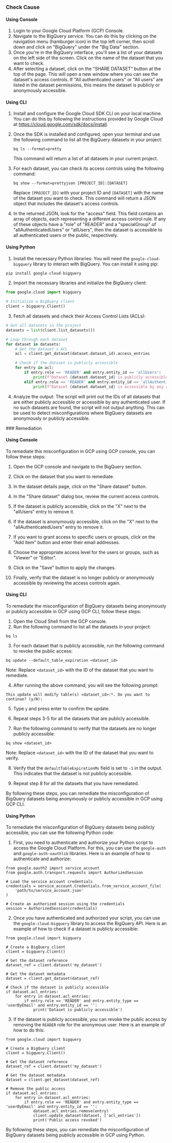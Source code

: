 

<Tabs><Tab title='Cause'>
### Check Cause

#### Using Console

1. Login to your Google Cloud Platform (GCP) Console.
2. Navigate to the BigQuery service. You can do this by clicking on the navigation menu (hamburger icon) in the top left corner, then scroll down and click on "BigQuery" under the "Big Data" section.
3. Once you're in the BigQuery interface, you'll see a list of your datasets on the left side of the screen. Click on the name of the dataset that you want to check.
4. After selecting a dataset, click on the "SHARE DATASET" button at the top of the page. This will open a new window where you can see the dataset's access controls. If "All authenticated users" or "All users" are listed in the dataset permissions, this means the dataset is publicly or anonymously accessible.

#### Using CLI

1. Install and configure the Google Cloud SDK CLI on your local machine. You can do this by following the instructions provided by Google Cloud at https://cloud.google.com/sdk/docs/install.

2. Once the SDK is installed and configured, open your terminal and use the following command to list all the BigQuery datasets in your project:

   ```
   bq ls --format=pretty
   ```
   This command will return a list of all datasets in your current project.

3. For each dataset, you can check its access controls using the following command:

   ```
   bq show --format=prettyjson [PROJECT_ID]:[DATASET]
   ```
   Replace `[PROJECT_ID]` with your project ID and `[DATASET]` with the name of the dataset you want to check. This command will return a JSON object that includes the dataset's access controls.

4. In the returned JSON, look for the "access" field. This field contains an array of objects, each representing a different access control rule. If any of these objects have a "role" of "READER" and a "specialGroup" of "allAuthenticatedUsers" or "allUsers", then the dataset is accessible to all authenticated users or the public, respectively.

#### Using Python

1. Install the necessary Python libraries: You will need the `google-cloud-bigquery` library to interact with BigQuery. You can install it using pip:

```python
pip install google-cloud-bigquery
```

2. Import the necessary libraries and initialize the BigQuery client:

```python
from google.cloud import bigquery

# Initialize a BigQuery client
client = bigquery.Client()
```

3. Fetch all datasets and check their Access Control Lists (ACLs):

```python
# Get all datasets in the project
datasets = list(client.list_datasets())

# Loop through each dataset
for dataset in datasets:
    # Get the dataset's ACL
    acl = client.get_dataset(dataset.dataset_id).access_entries

    # Check if the dataset is publicly accessible
    for entry in acl:
        if entry.role == 'READER' and entry.entity_id == 'allUsers':
            print(f"Dataset {dataset.dataset_id} is publicly accessible.")
        elif entry.role == 'READER' and entry.entity_id == 'allAuthenticatedUsers':
            print(f"Dataset {dataset.dataset_id} is accessible by any authenticated user.")
```

4. Analyze the output: The script will print out the IDs of all datasets that are either publicly accessible or accessible by any authenticated user. If no such datasets are found, the script will not output anything. This can be used to detect misconfigurations where BigQuery datasets are anonymously or publicly accessible.

</Tab>

<Tab title='Remediation'>
### Remediation

#### Using Console

To remediate this misconfiguration in GCP using GCP console, you can follow these steps:

1. Open the GCP console and navigate to the BigQuery section.

2. Click on the dataset that you want to remediate.

3. In the dataset details page, click on the "Share dataset" button.

4. In the "Share dataset" dialog box, review the current access controls.

5. If the dataset is publicly accessible, click on the "X" next to the "allUsers" entry to remove it.

6. If the dataset is anonymously accessible, click on the "X" next to the "allAuthenticatedUsers" entry to remove it.

7. If you want to grant access to specific users or groups, click on the "Add item" button and enter their email addresses.

8. Choose the appropriate access level for the users or groups, such as "Viewer" or "Editor".

9. Click on the "Save" button to apply the changes.

10. Finally, verify that the dataset is no longer publicly or anonymously accessible by reviewing the access controls again.

#### Using CLI

To remediate the misconfiguration of BigQuery datasets being anonymously or publicly accessible in GCP using GCP CLI, follow these steps:

1. Open the Cloud Shell from the GCP console.
2. Run the following command to list all the datasets in your project:
```
bq ls
```
3. For each dataset that is publicly accessible, run the following command to revoke the public access:
```
bq update --default_table_expiration <dataset_id>
```
Note: Replace `<dataset_id>` with the ID of the dataset that you want to remediate.

4. After running the above command, you will see the following prompt:
```
This update will modify table(s) <dataset_id>:*. Do you want to continue? (y/N):
```
5. Type `y` and press enter to confirm the update.

6. Repeat steps 3-5 for all the datasets that are publicly accessible.

7. Run the following command to verify that the datasets are no longer publicly accessible:
```
bq show <dataset_id>
```
Note: Replace `<dataset_id>` with the ID of the dataset that you want to verify.

8. Verify that the `defaultTableExpirationMs` field is set to `-1` in the output. This indicates that the dataset is not publicly accessible.

9. Repeat step 8 for all the datasets that you have remediated.

By following these steps, you can remediate the misconfiguration of BigQuery datasets being anonymously or publicly accessible in GCP using GCP CLI.

#### Using Python

To remediate the misconfiguration of BigQuery datasets being publicly accessible, you can use the following Python code:

1. First, you need to authenticate and authorize your Python script to access the Google Cloud Platform. For this, you can use the `google-auth` and `google-auth-oauthlib` libraries. Here is an example of how to authenticate and authorize:

```
from google.oauth2 import service_account
from google.auth.transport.requests import AuthorizedSession

# Load the service account credentials
credentials = service_account.Credentials.from_service_account_file(
    'path/to/service_account.json'
)

# Create an authorized session using the credentials
session = AuthorizedSession(credentials)
```

2. Once you have authenticated and authorized your script, you can use the `google-cloud-bigquery` library to access the BigQuery API. Here is an example of how to check if a dataset is publicly accessible:

```
from google.cloud import bigquery

# Create a BigQuery client
client = bigquery.Client()

# Get the dataset reference
dataset_ref = client.dataset('my_dataset')

# Get the dataset metadata
dataset = client.get_dataset(dataset_ref)

# Check if the dataset is publicly accessible
if dataset.acl_entries:
    for entry in dataset.acl_entries:
        if entry.role == 'READER' and entry.entity_type == 'userByEmail' and entry.entity_id == '':
            print('Dataset is publicly accessible')
```

3. If the dataset is publicly accessible, you can revoke the public access by removing the `READER` role for the anonymous user. Here is an example of how to do this:

```
from google.cloud import bigquery

# Create a BigQuery client
client = bigquery.Client()

# Get the dataset reference
dataset_ref = client.dataset('my_dataset')

# Get the dataset metadata
dataset = client.get_dataset(dataset_ref)

# Remove the public access
if dataset.acl_entries:
    for entry in dataset.acl_entries:
        if entry.role == 'READER' and entry.entity_type == 'userByEmail' and entry.entity_id == '':
            dataset.acl_entries.remove(entry)
            client.update_dataset(dataset, ['acl_entries'])
            print('Public access revoked')
```

By following these steps, you can remediate the misconfiguration of BigQuery datasets being publicly accessible in GCP using Python.


</Tab>
</Tabs>